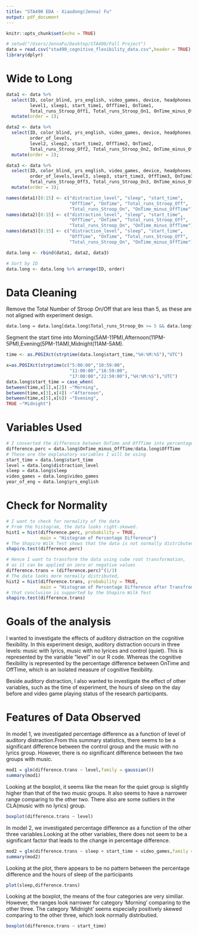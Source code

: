 ```yaml
---
title: "STA490 EDA - Xiaodong(Jenna) Fu"
output: pdf_document
---
```


```r
knitr::opts_chunk$set(echo = TRUE)
```

```r
# setwd("/Users/JennaFu/Desktop/STA490/Fall Project")
data = read.csv("sta490_cognitive_flexibility_data.csv",header = TRUE)
library(dplyr)
```

# Wide to Long
```r
data1 <- data %>%
  select(ID, color_blind, yrs_english, video_games, device, headphones, order_of_levels,
         level1, sleep1, start_time1, OffTime1, OnTime1, 
         Total_runs_Stroop_Off1, Total_runs_Stroop_On1, OnTime_minus_OffTime1) %>%
  mutate(order = 1);

data2 <- data %>%
  select(ID, color_blind, yrs_english, video_games, device, headphones,
         order_of_levels,
         level2, sleep2, start_time2, OffTime2, OnTime2,
         Total_runs_Stroop_Off2, Total_runs_Stroop_On2, OnTime_minus_OffTime2) %>%
  mutate(order = 2);

data3 <- data %>%
  select(ID, color_blind, yrs_english, video_games, device, headphones,
         order_of_levels,level3, sleep3, start_time3, OffTime3, OnTime3,
         Total_runs_Stroop_Off3, Total_runs_Stroop_On3, OnTime_minus_OffTime3) %>%
  mutate(order = 3);

names(data1)[8:15] <- c("distraction_level", "sleep", "start_time", 
                        "OffTime", "OnTime", "Total_runs_Stroop_Off", 
                        "Total_runs_Stroop_On", "OnTime_minus_OffTime")
names(data2)[8:15] <- c("distraction_level", "sleep", "start_time", 
                        "OffTime", "OnTime", "Total_runs_Stroop_Off", 
                        "Total_runs_Stroop_On", "OnTime_minus_OffTime")
names(data3)[8:15] <- c("distraction_level", "sleep", "start_time", 
                        "OffTime", "OnTime", "Total_runs_Stroop_Off", 
                        "Total_runs_Stroop_On", "OnTime_minus_OffTime")

data.long <- rbind(data1, data2, data3) 

# Sort by ID
data.long <- data.long %>% arrange(ID, order)
```


# Data Cleaning
Remove the Total Number of Stroop On/Off that are less than 5, as these are not aligned with experiment design.
```r

data.long = data.long[data.long$Total_runs_Stroop_On >= 5 && data.long$Total_runs_Stroop_Off >= 5]
```

Segment the start time into Morning(5AM-11PM),Afternoon(11PM-5PM),Evening(5PM-11AM),Midnight(11AM-5AM).
```r
time <- as.POSIXct(strptime(data.long$start_time,"%H:%M:%S"),"UTC")

x=as.POSIXct(strptime(c("5:00:00","10:59:00",
                        "11:00:00","16:59:00",
                        "17:00:00","22:59:00"),"%H:%M:%S"),"UTC")
data.long$start_time = case_when(
between(time,x[1],x[2]) ~"Morning",
between(time,x[3],x[4]) ~"Afternoon",
between(time,x[5],x[6]) ~"Evening",
TRUE ~"Midnight")
```

# Variables Used
```r
# I converted the difference between OnTime and OffTime into percentage
difference.perc = data.long$OnTime_minus_OffTime/data.long$OffTime
# These are the explanatory variables I will be using
start_time = data.long$start_time
level = data.long$distraction_level
sleep = data.long$sleep
video_games = data.long$video_games
year_of_eng = data.long$yrs_english
```

# Check for Normality
```r
# I want to check for normality of the data
# From the histogram, the data looks right-skewed.
hist1 = hist(difference.perc, probability = TRUE,
             main = "Histogram of Percentage Difference")
# The Shapiro Wilk Test shows that the data is not normally distributed
shapiro.test(difference.perc)

# Hence I want to transform the data using cube root transformation,
# as it can be applied on zero or negative values 
difference.trans = (difference.perc)^(1/3)
# The data looks more normally distributed,
hist2 = hist(difference.trans, probability = TRUE, 
             main = "Histogram of Percentage Difference after Transfromation")
# that conclusion is supported by the Shapiro Wilk Test
shapiro.test(difference.trans)
```

# Goals of the analysis
I wanted to investigate the effects of auditory distraction on the cognitive flexibility. In this experiment design, auditory distraction occurs in three levels: music with lyrics, music with no lyrices and control (quiet). This is represented by the variable "level" in our R code. Whereas the cognitive flexibility is represented by the percentage difference between OnTime and OffTime, which is an isolated measure of cognitive flexibility.

Beside auditory distraction, I also wanted to investigate the effect of other variables, such as the time of experiment, the hours of sleep on the day before and video game playing status of the research participants.

# Features of Data Observed
In model 1, we investigated percentage difference as a function of level of auditory distraction.From this summary statistics, there seems to be a significant difference between the control group and the music with no lyrics group. However, there is no significant difference between the two groups with music.
```r
mod1 = glm(difference.trans ~ level,family = gaussian())
summary(mod1)
```

Looking at the boxplot, it seems like the mean for the quiet group is slightly higher than that of the two music groups. It also seems to have a narrower range comparing to the other two. There also are some outliers in the CLA(music with no lyrics) group.
```r
boxplot(difference.trans ~ level)
```

In model 2, we investigated percentage difference as a function of the other three variables.Looking at the other variables, there does not seem to be a significant factor that leads to the change in percentage difference.
```r
mod2 = glm(difference.trans ~ sleep + start_time + video_games,family = gaussian())
summary(mod2)
```

Looking at the plot, there appears to be no pattern between the percentage difference and the hours of sleep of the participants
```r
plot(sleep,difference.trans)
```

Looking at the boxplot, the means of the four categories are very similiar. However, the ranges look narrower for category 'Morning' comparing to the other three. The category 'Midnight' seems especially positively skewed comparing to the other three, which look normally distributied.
```r
boxplot(difference.trans ~ start_time)
```